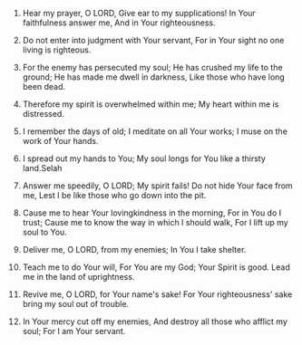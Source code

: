 
1. Hear my prayer, O LORD, Give ear to my supplications! In Your faithfulness answer me, And in Your righteousness.

2. Do not enter into judgment with Your servant, For in Your sight no one living is righteous.

3. For the enemy has persecuted my soul; He has crushed my life to the ground; He has made me dwell in darkness, Like those who have long been dead.

4. Therefore my spirit is overwhelmed within me; My heart within me is distressed.

5. I remember the days of old; I meditate on all Your works; I muse on the work of Your hands.

6. I spread out my hands to You; My soul longs for You like a thirsty land.Selah

7. Answer me speedily, O LORD; My spirit fails! Do not hide Your face from me, Lest I be like those who go down into the pit.

8. Cause me to hear Your lovingkindness in the morning, For in You do I trust; Cause me to know the way in which I should walk, For I lift up my soul to You.

9. Deliver me, O LORD, from my enemies; In You I take shelter.

10. Teach me to do Your will, For You are my God; Your Spirit is good. Lead me in the land of uprightness.

11. Revive me, O LORD, for Your name's sake! For Your righteousness' sake bring my soul out of trouble.

12. In Your mercy cut off my enemies, And destroy all those who afflict my soul; For I am Your servant.


